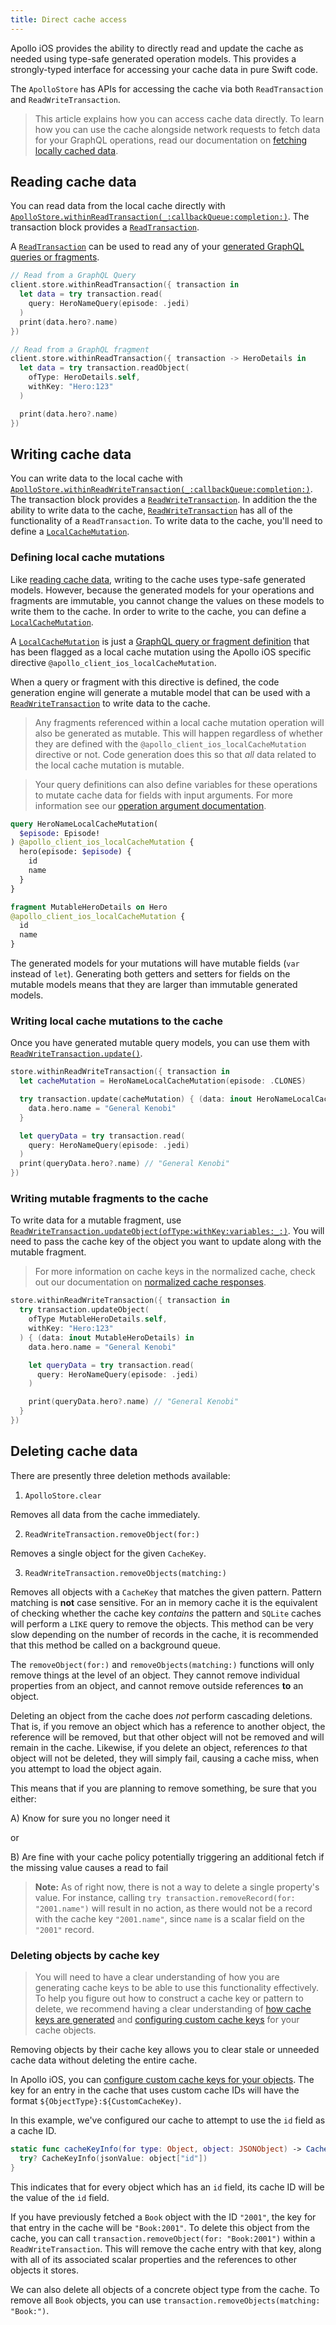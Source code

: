 ```yaml
---
title: Direct cache access
---
```



Apollo iOS provides the ability to directly read and update the cache as needed using type-safe generated operation models. This provides a strongly-typed interface for accessing your cache data in pure Swift code.

The `ApolloStore` has APIs for accessing the cache via both `ReadTransaction` and `ReadWriteTransaction`.

> This article explains how you can access cache data directly. To learn how you can use the cache alongside network requests to fetch data for your GraphQL operations, read our documentation on [fetching locally cached data](./../fetching/fetching-data#fetching-locally-cached-data).

## Reading cache data

You can read data from the local cache directly with [`ApolloStore.withinReadTransaction(_:callbackQueue:completion:)`](https://www.apollographql.com/docs/ios/docc/documentation/apollo/apollostore/withinreadtransaction(_:callbackqueue:completion:)). The transaction block provides a [`ReadTransaction`](https://www.apollographql.com/docs/ios/docc/documentation/apollo/apollostore/readtransaction).

A [`ReadTransaction`](https://www.apollographql.com/docs/ios/docc/documentation/apollo/apollostore/readtransaction) can be used to read any of your [generated GraphQL queries or fragments](./../fetching/fetching-data#generated-operation-models).

```swift
// Read from a GraphQL Query
client.store.withinReadTransaction({ transaction in
  let data = try transaction.read(
    query: HeroNameQuery(episode: .jedi)
  )
  print(data.hero?.name)
})

// Read from a GraphQL fragment
client.store.withinReadTransaction({ transaction -> HeroDetails in
  let data = try transaction.readObject(
    ofType: HeroDetails.self,
    withKey: "Hero:123"
  )

  print(data.hero?.name)
})
```

## Writing cache data

You can write data to the local cache with [`ApolloStore.withinReadWriteTransaction(_:callbackQueue:completion:)`](https://www.apollographql.com/docs/ios/docc/documentation/apollo/apollostore/withinreadwritetransaction(_:callbackqueue:completion:)). The transaction block provides a [`ReadWriteTransaction`](https://www.apollographql.com/docs/ios/docc/documentation/apollo/apollostore/readwritetransaction). In addition the the ability to write data to the cache, [`ReadWriteTransaction`](https://www.apollographql.com/docs/ios/docc/documentation/apollo/apollostore/readwritetransaction) has all of the functionality of a `ReadTransaction`. To write data to the cache, you'll need to define a [`LocalCacheMutation`](#defining-local-cache-mutations).

### Defining local cache mutations

Like [reading cache data](#reading-cache-data), writing to the cache uses type-safe generated models. However, because the generated models for your operations and fragments are immutable, you cannot change the values on these models to write them to the cache. In order to write to the cache, you can define a [`LocalCacheMutation`](https://www.apollographql.com/docs/ios/docc/documentation/apolloapi/localcachemutation).

A [`LocalCacheMutation`](https://www.apollographql.com/docs/ios/docc/documentation/apolloapi/localcachemutation) is just a [GraphQL query or fragment definition](./../fetching/fetching-data#defining-operations) that has been flagged as a local cache mutation using the Apollo iOS specific directive `@apollo_client_ios_localCacheMutation`.

When a query or fragment with this directive is defined, the code generation engine will generate a mutable model that can be used with a [`ReadWriteTransaction`](https://www.apollographql.com/docs/ios/docc/documentation/apollo/apollostore/readwritetransaction) to write data to the cache.

> Any fragments referenced within a local cache mutation operation will also be generated as mutable. This will happen regardless of whether they are defined with the `@apollo_client_ios_localCacheMutation` directive or not. Code generation does this so that _all_ data related to the local cache mutation is mutable.

> Your query definitions can also define variables for these operations to mutate cache data for fields with input arguments. For more information see our [operation argument documentation](./../fetching/operation-arguments).

<CodeColumns>

```graphql title="Mutable Query Definition"
query HeroNameLocalCacheMutation(
  $episode: Episode!
) @apollo_client_ios_localCacheMutation {
  hero(episode: $episode) {
    id
    name
  }
}
```

```graphql title="Mutable Fragment Definition"
fragment MutableHeroDetails on Hero
@apollo_client_ios_localCacheMutation {
  id
  name
}
```

</CodeColumns>

The generated models for your mutations will have mutable fields (`var` instead of `let`). Generating both getters and setters for fields on the mutable models means that they are larger than immutable generated models.

<SeparateLocalCacheMutationsNote />

### Writing local cache mutations to the cache

Once you have generated mutable query models, you can use them with [`ReadWriteTransaction.update()`](https://www.apollographql.com/docs/ios/docc/documentation/apollo/apollostore/readwritetransaction/update(_:_:)).

```swift title="Local Cache Mutation Update"
store.withinReadWriteTransaction({ transaction in
  let cacheMutation = HeroNameLocalCacheMutation(episode: .CLONES)

  try transaction.update(cacheMutation) { (data: inout HeroNameLocalCacheMutation.Data) in
    data.hero.name = "General Kenobi"
  }

  let queryData = try transaction.read(
    query: HeroNameQuery(episode: .jedi)
  )
  print(queryData.hero?.name) // "General Kenobi"
})

```

### Writing mutable fragments to the cache

To write data for a mutable fragment, use [`ReadWriteTransaction.updateObject(ofType:withKey:variables:_:)`](https://www.apollographql.com/docs/ios/docc/documentation/apollo/apollostore/readwritetransaction/updateobject(oftype:withkey:variables:_:)). You will need to pass the cache key of the object you want to update along with the mutable fragment.

> For more information on cache keys in the normalized cache, check out our documentation on [normalized cache responses](./introduction#normalizing-responses).

```swift title="Mutable Fragment Update"
store.withinReadWriteTransaction({ transaction in
  try transaction.updateObject(
    ofType MutableHeroDetails.self,
    withKey: "Hero:123"
  ) { (data: inout MutableHeroDetails) in
    data.hero.name = "General Kenobi"

    let queryData = try transaction.read(
      query: HeroNameQuery(episode: .jedi)
    )

    print(queryData.hero?.name) // "General Kenobi"
  }
})
```

## Deleting cache data

There are presently three deletion methods available:

1. `ApolloStore.clear`

  Removes all data from the cache immediately.

2. `ReadWriteTransaction.removeObject(for:)`

  Removes a single object for the given `CacheKey`.

3. `ReadWriteTransaction.removeObjects(matching:)`

  Removes all objects with a `CacheKey` that matches the given pattern. Pattern matching is **not** case sensitive. For an in memory cache it is the equivalent of checking whether the cache key _contains_ the pattern and `SQLite` caches will perform a `LIKE` query to remove the objects. This method can be very slow depending on the number of records in the cache, it is recommended that this method be called on a background queue.

The `removeObject(for:)` and `removeObjects(matching:)` functions will only remove things at the level of an object. They cannot remove individual properties from an object, and cannot remove outside references **to** an object.

Deleting an object from the cache does _not_ perform cascading deletions. That is, if you remove an object which has a reference to another object, the reference will be removed, but that other object will not be removed and will remain in the cache. Likewise, if you delete an object, references _to_ that object will not be deleted, they will simply fail, causing a cache miss, when you attempt to load the object again.

This means that if you are planning to remove something, be sure that you either:

A) Know for sure you no longer need it

or

B) Are fine with your cache policy potentially triggering an additional fetch if the missing value causes a read to fail

> **Note:** As of right now, there is not a way to delete a single property's value. For instance, calling `try transaction.removeRecord(for: "2001.name")` will result in no action, as there would not be a record with the cache key `"2001.name"`, since `name` is a scalar field on the `"2001"` record.

### Deleting objects by cache key

> You will need to have a clear understanding of how you are generating cache keys to be able to use this functionality effectively. To help you figure out how to construct a cache key or pattern to delete, we recommend having a clear understanding of [how cache keys are generated](./introduction#normalizing-responses) and [configuring custom cache keys](./cache-key-resolution) for your cache objects.

Removing objects by their cache key allows you to clear stale or unneeded cache data without deleting the entire cache.

In Apollo iOS, you can [configure custom cache keys for your objects](./cache-key-resolution). The key for an entry in the cache that uses custom cache IDs will have the format `${ObjectType}:${CustomCacheKey)`.

In this example, we've configured our cache to attempt to use the `id` field as a cache ID.

```swift title="SchemaConfiguration.swift"
static func cacheKeyInfo(for type: Object, object: JSONObject) -> CacheKeyInfo? {
  try? CacheKeyInfo(jsonValue: object["id"])
}
```

This indicates that for every object which has an `id` field, its cache ID will be the value of the `id` field.

If you have previously fetched a `Book` object with the ID `"2001"`, the key for that entry in the cache will be `"Book:2001"`. To delete this object from the cache, you can call `transaction.removeObject(for: "Book:2001")` within a `ReadWriteTransaction`. This will remove the cache entry with that key, along with all of its associated scalar properties and the references to other objects it stores.

We can also delete all objects of a concrete object type from the cache. To remove all `Book` objects, you can use `transaction.removeObjects(matching: "Book:")`.
